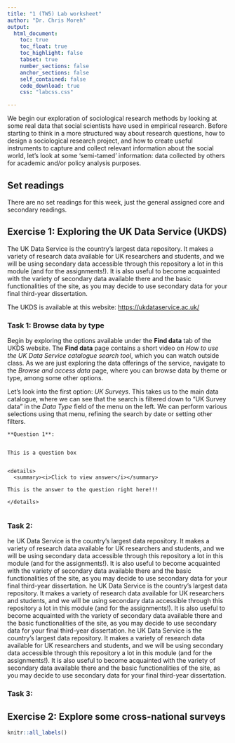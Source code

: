 ```yaml
---
title: "1 (TW5) Lab worksheet"
author: "Dr. Chris Moreh"
output:
  html_document:
    toc: true
    toc_float: true
    toc_highlight: false
    tabset: true
    number_sections: false
    anchor_sections: false
    self_contained: false
    code_download: true
    css: "labcss.css"

---
```



We begin our exploration of sociological research methods by looking at some real data that social scientists have used in empirical research. Before starting to think in a more structured way about research questions, how to design a sociological research project, and how to create useful instruments to capture and collect relevant information about the social world, let's look at some 'semi-tamed' information: data collected by others for academic and/or policy analysis purposes.

## Set readings

There are no set readings for this week, just the general assigned core and secondary readings.


## Exercise 1: Exploring the UK Data Service (UKDS)

The UK Data Service is the country's largest data repository. It makes a variety of research data available for UK researchers and students, and we will be using secondary data accessible through this repository a lot in this module (and for the assignments!). It is also useful to become acquainted with the variety of secondary data available there and the basic functionalities of the site, as you may decide to use secondary data for your final third-year dissertation.

The UKDS is available at this website: <https://ukdataservice.ac.uk/>

### Task 1: Browse data by type

Begin by exploring the options available under the **Find data** tab of the UKDS website. The **Find data** page contains a short video on *How to use the UK Data Service catalogue search tool*, which you can watch outside class. As we are just exploring the data offerings of the service, navigate to the *Browse and access data* page, where you can browse data by theme or type, among some other options.

Let's look into the first option: *UK Surveys*. This takes us to the main data catalogue, where we can see that the search is filtered down to "UK Survey data" in the *Data Type* field of the menu on the left. We can perform various selections using that menu, refining the search by date or setting other filters.


```block
**Question 1**:


This is a question box


<details>
  <summary><i>Click to view answer</i></summary>
  
This is the answer to the question right here!!!

</details>


```



### Task 2:

he UK Data Service is the country’s largest data repository. It makes a variety of research data available for UK researchers and students, and we will be using secondary data accessible through this repository a lot in this module (and for the assignments!). It is also useful to become acquainted with the variety of secondary data available there and the basic functionalities of the site, as you may decide to use secondary data for your final third-year dissertation.
he UK Data Service is the country’s largest data repository. It makes a variety of research data available for UK researchers and students, and we will be using secondary data accessible through this repository a lot in this module (and for the assignments!). It is also useful to become acquainted with the variety of secondary data available there and the basic functionalities of the site, as you may decide to use secondary data for your final third-year dissertation.
he UK Data Service is the country’s largest data repository. It makes a variety of research data available for UK researchers and students, and we will be using secondary data accessible through this repository a lot in this module (and for the assignments!). It is also useful to become acquainted with the variety of secondary data available there and the basic functionalities of the site, as you may decide to use secondary data for your final third-year dissertation.

### Task 3:

## Exercise 2: Explore some cross-national surveys

```r
knitr::all_labels()
```